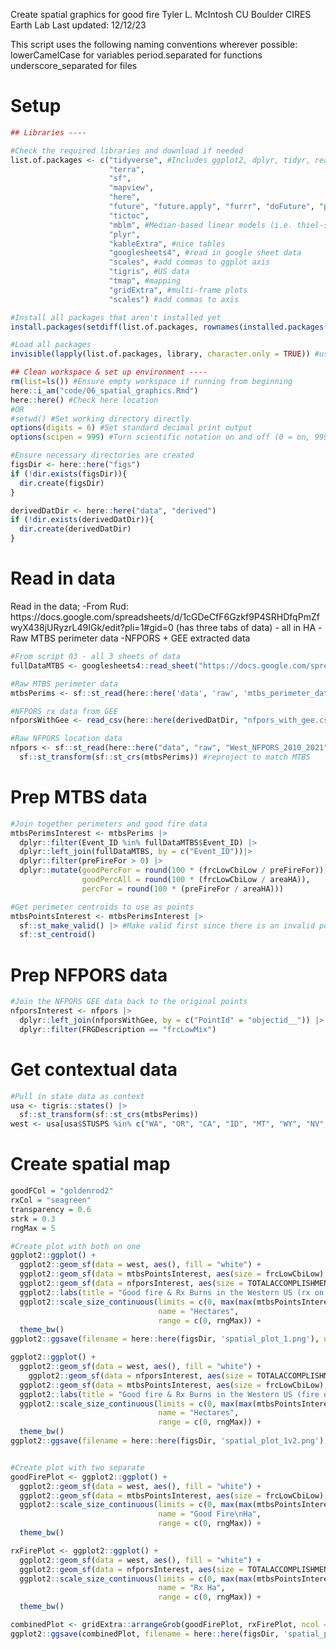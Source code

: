 Create spatial graphics for good fire
Tyler L. McIntosh
CU Boulder CIRES Earth Lab
Last updated: 12/12/23

This script uses the following naming conventions wherever possible:
 lowerCamelCase for variables
 period.separated for functions
 underscore_separated for files

# Setup

```r
## Libraries ----

#Check the required libraries and download if needed
list.of.packages <- c("tidyverse", #Includes ggplot2, dplyr, tidyr, readr, purrr, tibble, stringr, forcats
                      "terra",
                      "sf",
                      "mapview",
                      "here",
                      "future", "future.apply", "furrr", "doFuture", "progressr", #Futureverse!
                      "tictoc", 
                      "mblm", #Median-based linear models (i.e. thiel-sen)
                      "plyr",
                      "kableExtra", #nice tables
                      "googlesheets4", #read in google sheet data
                      "scales", #add commas to ggplot axis
                      "tigris", #US data
                      "tmap", #mapping
                      "gridExtra", #multi-frame plots
                      "scales") #add commas to axis

#Install all packages that aren't installed yet
install.packages(setdiff(list.of.packages, rownames(installed.packages())))

#Load all packages
invisible(lapply(list.of.packages, library, character.only = TRUE)) #use 'invisible' to prevent output being displayed

## Clean workspace & set up environment ----
rm(list=ls()) #Ensure empty workspace if running from beginning
here::i_am("code/06_spatial_graphics.Rmd")
here::here() #Check here location
#OR
#setwd() #Set working directory directly
options(digits = 6) #Set standard decimal print output
options(scipen = 999) #Turn scientific notation on and off (0 = on, 999 = off)

#Ensure necessary directories are created
figsDir <- here::here("figs")
if (!dir.exists(figsDir)){
  dir.create(figsDir)
}

derivedDatDir <- here::here("data", "derived")
if (!dir.exists(derivedDatDir)){
  dir.create(derivedDatDir)
}

```

# Read in data
Read in the data;
-From Rud: https://docs.google.com/spreadsheets/d/1cGDeCfF6Gzkf9P4SRHDfqPmZfwyX438jURyzrL49IGk/edit?pli=1#gid=0
  (has three tabs of data) - all in HA
-Raw MTBS perimeter data
-NFPORS + GEE extracted data

```r
#From script 03 - all 3 sheets of data
fullDataMTBS <- googlesheets4::read_sheet("https://docs.google.com/spreadsheets/d/1cGDeCfF6Gzkf9P4SRHDfqPmZfwyX438jURyzrL49IGk/edit?pli=1#gid=0", sheet = "Full Data")

#Raw MTBS perimeter data
mtbsPerims <- sf::st_read(here::here('data', 'raw', 'mtbs_perimeter_data_1984_2021', 'mtbs_perims_DD.shp'))

#NFPORS rx data from GEE
nfporsWithGee <- read_csv(here::here(derivedDatDir, "nfpors_with_gee.csv"))

#Raw NFPORS location data
nfpors <- sf::st_read(here::here("data", "raw", "West_NFPORS_2010_2021", "West_NFPORS_2010_2021.shp")) |>
  sf::st_transform(sf::st_crs(mtbsPerims)) #reproject to match MTBS


```
# Prep MTBS data

```r

#Join together perimeters and good fire data
mtbsPerimsInterest <- mtbsPerims |>
  dplyr::filter(Event_ID %in% fullDataMTBS$Event_ID) |>
  dplyr::left_join(fullDataMTBS, by = c("Event_ID"))|>
  dplyr::filter(preFireFor > 0) |>
  dplyr::mutate(goodPercFor = round(100 * (frcLowCbiLow / preFireFor)),
                goodPercAll = round(100 * (frcLowCbiLow / areaHA)),
                percFor = round(100 * (preFireFor / areaHA)))

#Get perimeter centroids to use as points
mtbsPointsInterest <- mtbsPerimsInterest |>
  sf::st_make_valid() |> #Make valid first since there is an invalid polygon in the mix
  sf::st_centroid()

```

# Prep NFPORS data

```r

#Join the NFPORS GEE data back to the original points
nfporsInterest <- nfpors |>
  dplyr::left_join(nfporsWithGee, by = c("PointId" = "objectid__")) |>
  dplyr::filter(FRGDescription == "frcLowMix")

```

# Get contextual data

```r
#Pull in state data as context
usa <- tigris::states() |>
  sf::st_transform(sf::st_crs(mtbsPerims))
west <- usa[usa$STUSPS %in% c("WA", "OR", "CA", "ID", "MT", "WY", "NV", "AZ", "CO", "NM", "UT"),]  
```


# Create spatial map

```r
goodFCol = "goldenrod2"
rxCol = "seagreen"
transparency = 0.6
strk = 0.3
rngMax = 5

#Create plot with both on one
ggplot2::ggplot() +
  ggplot2::geom_sf(data = west, aes(), fill = "white") +
  ggplot2::geom_sf(data = mtbsPointsInterest, aes(size = frcLowCbiLow), fill = goodFCol, color = goodFCol, pch = 21, alpha = transparency, stroke = strk) +
  ggplot2::geom_sf(data = nfporsInterest, aes(size = TOTALACCOMPLISHMENT_HA), fill = rxCol, color = rxCol, pch = 21, alpha = transparency, stroke = strk) +
  ggplot2::labs(title = "Good fire & Rx Burns in the Western US (rx on top)") +
  ggplot2::scale_size_continuous(limits = c(0, max(max(mtbsPointsInterest$frcLowCbiLow), max(nfporsInterest$TOTALACCOMPLISHMENT_HA))),
                                 name = "Hectares",
                                 range = c(0, rngMax)) +
  theme_bw()
ggplot2::ggsave(filename = here::here(figsDir, 'spatial_plot_1.png'), units = "in", width = 7)

ggplot2::ggplot() +
  ggplot2::geom_sf(data = west, aes(), fill = "white") +
    ggplot2::geom_sf(data = nfporsInterest, aes(size = TOTALACCOMPLISHMENT_HA), fill = rxCol, color = rxCol, pch = 21, alpha = transparency, stroke = strk) +
  ggplot2::geom_sf(data = mtbsPointsInterest, aes(size = frcLowCbiLow), fill = goodFCol, color = goodFCol, pch = 21, alpha = transparency, stroke = strk) +
  ggplot2::labs(title = "Good fire & Rx Burns in the Western US (fire on top)") +
  ggplot2::scale_size_continuous(limits = c(0, max(max(mtbsPointsInterest$frcLowCbiLow), max(nfporsInterest$TOTALACCOMPLISHMENT_HA))),
                                 name = "Hectares",
                                 range = c(0, rngMax)) +
  theme_bw()
ggplot2::ggsave(filename = here::here(figsDir, 'spatial_plot_1v2.png'), units = "in", width = 7)


#Create plot with two separate
goodFirePlot <- ggplot2::ggplot() +
  ggplot2::geom_sf(data = west, aes(), fill = "white") +
  ggplot2::geom_sf(data = mtbsPointsInterest, aes(size = frcLowCbiLow), fill = goodFCol, color = goodFCol, pch = 21, alpha = transparency, stroke = strk) +
  ggplot2::scale_size_continuous(limits = c(0, max(max(mtbsPointsInterest$frcLowCbiLow), max(nfporsInterest$TOTALACCOMPLISHMENT_HA))),
                                 name = "Good Fire\nHa",
                                 range = c(0, rngMax)) +
  theme_bw()

rxFirePlot <- ggplot2::ggplot() +
  ggplot2::geom_sf(data = west, aes(), fill = "white") +
  ggplot2::geom_sf(data = nfporsInterest, aes(size = TOTALACCOMPLISHMENT_HA), fill = rxCol, color = rxCol, pch = 21, alpha = transparency, stroke = strk) +
  ggplot2::scale_size_continuous(limits = c(0, max(max(mtbsPointsInterest$frcLowCbiLow), max(nfporsInterest$TOTALACCOMPLISHMENT_HA))),
                                 name = "Rx Ha",
                                 range = c(0, rngMax)) +
  theme_bw()

combinedPlot <- gridExtra::arrangeGrob(goodFirePlot, rxFirePlot, ncol = 2, top = "Good Fire & Rx in the Western US")
ggplot2::ggsave(combinedPlot, filename = here::here(figsDir, 'spatial_plot_2.png'), units = "in", width = 10)


```





